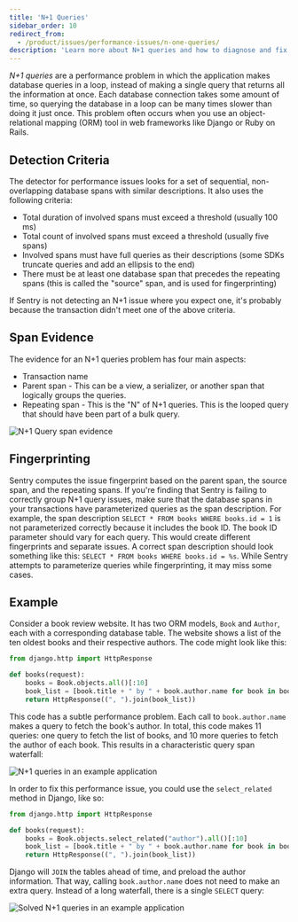 ```yaml
---
title: 'N+1 Queries'
sidebar_order: 10
redirect_from:
  - /product/issues/performance-issues/n-one-queries/
description: 'Learn more about N+1 queries and how to diagnose and fix them.'
---
```


_N+1 queries_ are a performance problem in which the application makes database queries in a loop, instead of making a single query that returns all the information at once. Each database connection takes some amount of time, so querying the database in a loop can be many times slower than doing it just once. This problem often occurs when you use an object-relational mapping (ORM) tool in web frameworks like Django or Ruby on Rails.

## Detection Criteria

The detector for performance issues looks for a set of sequential, non-overlapping database spans with similar descriptions. It also uses the following criteria:

- Total duration of involved spans must exceed a threshold (usually 100 ms)
- Total count of involved spans must exceed a threshold (usually five spans)
- Involved spans must have full queries as their descriptions (some SDKs truncate queries and add an ellipsis to the end)
- There must be at least one database span that precedes the repeating spans (this is called the "source" span, and is used for fingerprinting)

If Sentry is not detecting an N+1 issue where you expect one, it's probably because the transaction didn't meet one of the above criteria.

## Span Evidence

The evidence for an N+1 queries problem has four main aspects:

- Transaction name
- Parent span - This can be a view, a serializer, or another span that logically groups the queries.
- Repeating span - This is the "N" of N+1 queries. This is the looped query that should have been part of a bulk query.

![N+1 Query span evidence](n-plus-one-span-evidence.png)

## Fingerprinting

Sentry computes the issue fingerprint based on the parent span, the source span, and the repeating spans. If you're finding that Sentry is failing to correctly group N+1 query issues, make sure that the database spans in your transactions have parameterized queries as the span description. For example, the span description `SELECT * FROM books WHERE books.id = 1` is not parameterized correctly because it includes the book ID. The book ID parameter should vary for each query. This would create different fingerprints and separate issues. A correct span description should look something like this: `SELECT * FROM books WHERE books.id = %s`. While Sentry attempts to parameterize queries while fingerprinting, it may miss some cases.

## Example

Consider a book review website. It has two ORM models, `Book` and `Author`, each with a corresponding database table. The website shows a list of the ten oldest books and their respective authors. The code might look like this:

```python
from django.http import HttpResponse

def books(request):
    books = Book.objects.all()[:10]
    book_list = [book.title + " by " + book.author.name for book in books]
    return HttpResponse((", ").join(book_list))
```

This code has a subtle performance problem. Each call to `book.author.name` makes a query to fetch the book's author. In total, this code makes 11 queries: one query to fetch the list of books, and 10 more queries to fetch the author of each book. This results in a characteristic query span waterfall:

![N+1 queries in an example application](n-plus-one-queries-before.png)

In order to fix this performance issue, you could use the `select_related` method in Django, like so:

```python
from django.http import HttpResponse

def books(request):
    books = Book.objects.select_related("author").all()[:10]
    book_list = [book.title + " by " + book.author.name for book in books]
    return HttpResponse((", ").join(book_list))
```

Django will `JOIN` the tables ahead of time, and preload the author information. That way, calling `book.author.name` does not need to make an extra query. Instead of a long waterfall, there is a single `SELECT` query:

![Solved N+1 queries in an example application](n-plus-one-queries-after.png)
